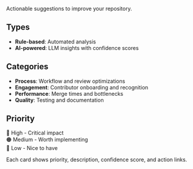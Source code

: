 Actionable suggestions to improve your repository.

## Types

- **Rule-based**: Automated analysis
- **AI-powered**: LLM insights with confidence scores

## Categories

- **Process**: Workflow and review optimizations
- **Engagement**: Contributor onboarding and recognition
- **Performance**: Merge times and bottlenecks
- **Quality**: Testing and documentation

## Priority

🔴 High - Critical impact  
🟠 Medium - Worth implementing  
🔵 Low - Nice to have

Each card shows priority, description, confidence score, and action links.